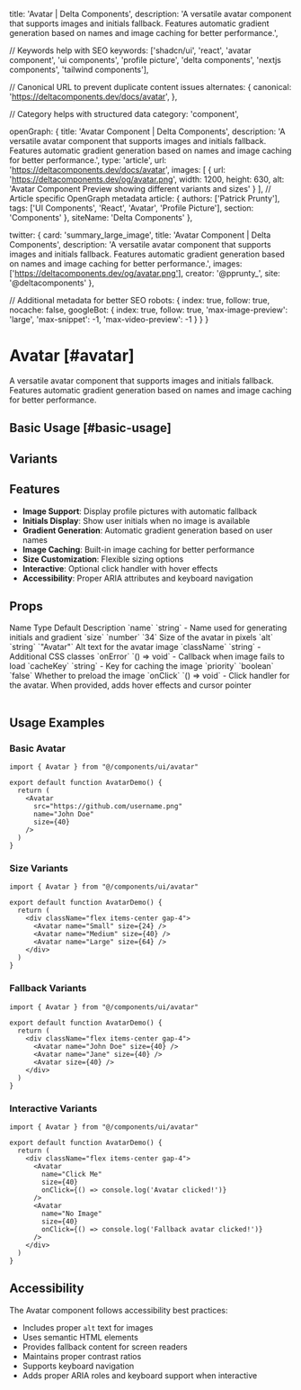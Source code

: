   title: 'Avatar | Delta Components',
  description: 'A versatile avatar component that supports images and initials fallback. Features automatic gradient generation based on names and image caching for better performance.',

  // Keywords help with SEO
  keywords: ['shadcn/ui', 'react', 'avatar component', 'ui components', 'profile picture', 'delta components', 'nextjs components', 'tailwind components'],

  // Canonical URL to prevent duplicate content issues
  alternates: {
    canonical: 'https://deltacomponents.dev/docs/avatar',
  },

  // Category helps with structured data
  category: 'component',

  openGraph: {
    title: 'Avatar Component | Delta Components',
    description: 'A versatile avatar component that supports images and initials fallback. Features automatic gradient generation based on names and image caching for better performance.',
    type: 'article',
    url: 'https://deltacomponents.dev/docs/avatar',
    images: [
      {
        url: 'https://deltacomponents.dev/og/avatar.png',
        width: 1200,
        height: 630,
        alt: 'Avatar Component Preview showing different variants and sizes'
      }
    ],
    // Article specific OpenGraph metadata
    article: {
      authors: ['Patrick Prunty'],
      tags: ['UI Components', 'React', 'Avatar', 'Profile Picture'],
      section: 'Components'
    },
    siteName: 'Delta Components'
  },

  twitter: {
    card: 'summary_large_image',
    title: 'Avatar Component | Delta Components',
    description: 'A versatile avatar component that supports images and initials fallback. Features automatic gradient generation based on names and image caching for better performance.',
    images: ['https://deltacomponents.dev/og/avatar.png'],
    creator: '@pprunty_',
    site: '@deltacomponents'
  },

  // Additional metadata for better SEO
  robots: {
    index: true,
    follow: true,
    nocache: false,
    googleBot: {
      index: true,
      follow: true,
      'max-image-preview': 'large',
      'max-snippet': -1,
      'max-video-preview': -1
    }
  }
}

# Avatar [#avatar]

A versatile avatar component that supports images and initials fallback. Features automatic gradient generation based on names and image caching for better performance.

## Basic Usage [#basic-usage]

<ComponentTabs name="avatar-basic" />

## Variants

<ComponentTabs name="avatar-fallback" />

<InstallationInstructions componentName="avatar" />

## Features

- **Image Support**: Display profile pictures with automatic fallback
- **Initials Display**: Show user initials when no image is available
- **Gradient Generation**: Automatic gradient generation based on user names
- **Image Caching**: Built-in image caching for better performance
- **Size Customization**: Flexible sizing options
- **Interactive**: Optional click handler with hover effects
- **Accessibility**: Proper ARIA attributes and keyboard navigation

## Props

<Table>
  <TableHeader>
    <TableRow>
      <TableHead>Name</TableHead>
      <TableHead>Type</TableHead>
      <TableHead>Default</TableHead>
      <TableHead>Description</TableHead>
    </TableRow>
  </TableHeader>
  <TableBody>
    <TableRow>
      <TableCell>`name`</TableCell>
      <TableCell>`string`</TableCell>
      <TableCell>-</TableCell>
      <TableCell>Name used for generating initials and gradient</TableCell>
    </TableRow>
    <TableRow>
      <TableCell>`size`</TableCell>
      <TableCell>`number`</TableCell>
      <TableCell>`34`</TableCell>
      <TableCell>Size of the avatar in pixels</TableCell>
    </TableRow>
    <TableRow>
      <TableCell>`alt`</TableCell>
      <TableCell>`string`</TableCell>
      <TableCell>`"Avatar"`</TableCell>
      <TableCell>Alt text for the avatar image</TableCell>
    </TableRow>
    <TableRow>
      <TableCell>`className`</TableCell>
      <TableCell>`string`</TableCell>
      <TableCell>-</TableCell>
      <TableCell>Additional CSS classes</TableCell>
    </TableRow>
    <TableRow>
      <TableCell>`onError`</TableCell>
      <TableCell>`() => void`</TableCell>
      <TableCell>-</TableCell>
      <TableCell>Callback when image fails to load</TableCell>
    </TableRow>
    <TableRow>
      <TableCell>`cacheKey`</TableCell>
      <TableCell>`string`</TableCell>
      <TableCell>-</TableCell>
      <TableCell>Key for caching the image</TableCell>
    </TableRow>
    <TableRow>
      <TableCell>`priority`</TableCell>
      <TableCell>`boolean`</TableCell>
      <TableCell>`false`</TableCell>
      <TableCell>Whether to preload the image</TableCell>
    </TableRow>
    <TableRow>
      <TableCell>`onClick`</TableCell>
      <TableCell>`() => void`</TableCell>
      <TableCell>-</TableCell>
      <TableCell>Click handler for the avatar. When provided, adds hover effects and cursor pointer</TableCell>
    </TableRow>
  </TableBody>
</Table>

## Usage Examples

### Basic Avatar

```tsx
import { Avatar } from "@/components/ui/avatar"

export default function AvatarDemo() {
  return (
    <Avatar 
      src="https://github.com/username.png"
      name="John Doe"
      size={40}
    />
  )
}
```

### Size Variants

```tsx
import { Avatar } from "@/components/ui/avatar"

export default function AvatarDemo() {
  return (
    <div className="flex items-center gap-4">
      <Avatar name="Small" size={24} />
      <Avatar name="Medium" size={40} />
      <Avatar name="Large" size={64} />
    </div>
  )
}
```

### Fallback Variants

```tsx
import { Avatar } from "@/components/ui/avatar"

export default function AvatarDemo() {
  return (
    <div className="flex items-center gap-4">
      <Avatar name="John Doe" size={40} />
      <Avatar name="Jane" size={40} />
      <Avatar size={40} />
    </div>
  )
}
```

### Interactive Variants

```tsx
import { Avatar } from "@/components/ui/avatar"

export default function AvatarDemo() {
  return (
    <div className="flex items-center gap-4">
      <Avatar 
        name="Click Me"
        size={40}
        onClick={() => console.log('Avatar clicked!')}
      />
      <Avatar 
        name="No Image"
        size={40}
        onClick={() => console.log('Fallback avatar clicked!')}
      />
    </div>
  )
}
```

## Accessibility

The Avatar component follows accessibility best practices:

- Includes proper `alt` text for images
- Uses semantic HTML elements
- Provides fallback content for screen readers
- Maintains proper contrast ratios
- Supports keyboard navigation
- Adds proper ARIA roles and keyboard support when interactive
